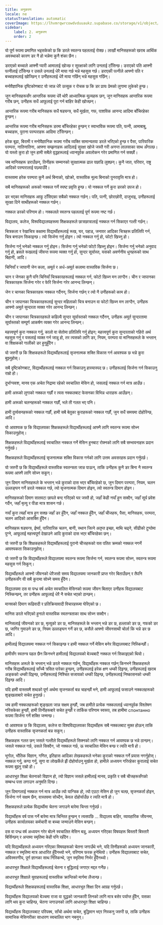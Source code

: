 ```yaml
---
title: अनुकरण
locale: ne
statusTranslation: automatic
coverImage: https://lhvmrqwrcowdvduuaukz.supabase.co/storage/v1/object/public/strapi-uploads/small_cover-educacion-fundamental.webp-2d51a7828a2b1309555be27f7e2a61a0.webp
sidebar:
    label: 2. अनुकरण
    order: 2
---
```

यो पूर्ण रूपमा प्रमाणित भइसकेको छ कि डरले स्वतन्त्र पहललाई रोक्छ। लाखौं मानिसहरूको खराब आर्थिक अवस्थाको कारण डर नै हो भन्नेमा कुनै शंका छैन।

डराएको बच्चाले आफ्नी प्यारी आमालाई खोज्छ र सुरक्षाको लागि उनलाई टाँसिन्छ। डराएको पति आफ्नी पत्नीलाई टाँसिन्छ र उसले उनलाई धेरै माया गर्छ भन्ने महसुस गर्छ। डराएकी पत्नीले आफ्नो पति र बच्चाहरूलाई खोज्छिन् र उनीहरूलाई धेरै माया गर्छिन् भन्ने महसुस गर्छिन्।

मनोवैज्ञानिक दृष्टिकोणबाट यो जान्न धेरै उत्सुक र रोचक छ कि डर प्रायः प्रेमको लुगामा लुकेको हुन्छ।

जुन मानिसहरूसँग आन्तरिक रूपमा धेरै थोरै आध्यात्मिक मूल्यहरू छन्, जुन मानिसहरू आन्तरिक रूपमा गरीब छन्, उनीहरू सधैं आफूलाई पूरा गर्न बाहिर केही खोज्छन्।

आन्तरिक रूपमा गरीब मानिसहरू सधैं षड्यन्त्र, सधैं मूर्खता, गफ, पाशविक आनन्द आदिमा बाँचिरहेका हुन्छन्।

आन्तरिक रूपमा गरीब मानिसहरू डरमा बाँचिरहेका हुन्छन् र स्वाभाविक रूपमा पति, पत्नी, आमाबाबु, बच्चाहरू, पुराना परम्पराहरू आदिमा टाँसिन्छन्।

हरेक बूढा, बिरामी र मनोवैज्ञानिक रूपमा गरीब व्यक्ति सामान्यतया डरले भरिएको हुन्छ र पैसा, पारिवारिक परम्परा, नातिनातिना, आफ्ना सम्झनाहरू आदिलाई सुरक्षा खोजे जस्तै गरी अनन्त लालसाका साथ अँगाल्छ। यो यस्तो कुरा हो जुन हामी सबैले वृद्धहरूलाई ध्यानपूर्वक अवलोकन गरेर प्रमाणित गर्न सक्छौं।

जब मानिसहरू डराउँछन्, तिनीहरू सम्मानको सुरक्षात्मक ढाल पछाडि लुक्छन्। कुनै जात, परिवार, राष्ट्र आदिको परम्परालाई पछ्याउँदै।

वास्तवमा हरेक परम्परा कुनै अर्थ बिनाको, खोक्रो, वास्तविक मूल्य बिनाको पुनरावृत्ति मात्र हो।

सबै मानिसहरूको अरूको नक्कल गर्ने स्पष्ट प्रवृत्ति हुन्छ। यो नक्कल गर्ने कुरा डरको उपज हो।

डर भएका मानिसहरू आफू टाँसिएका सबैको नक्कल गर्छन्। पति, पत्नी, छोराछोरी, दाजुभाइ, उनीहरूलाई सुरक्षा दिने साथीहरूको नक्कल गर्छन्।

नक्कल डरको परिणाम हो। नक्कलले स्वतन्त्र पहललाई पूर्ण रूपमा नष्ट गर्छ।

विद्यालय, कलेज, विश्वविद्यालयहरूमा शिक्षकहरूले छात्रछात्रालाई नक्कल गर्न सिकाएर गल्ती गर्छन्।

चित्रकला र रेखाचित्र कक्षामा विद्यार्थीहरूलाई रूख, घर, पहाड, जनावर आदिका चित्रहरू प्रतिलिपि गर्न, चित्र बनाउन सिकाइन्छ। त्यो सिर्जना गर्नु होइन। त्यो नक्कल गर्नु हो, फोटो खिच्नु हो।

सिर्जना गर्नु भनेको नक्कल गर्नु होइन। सिर्जना गर्नु भनेको फोटो खिच्नु होइन। सिर्जना गर्नु भनेको अनुवाद गर्नु हो, ब्रसले रूखलाई जीवन्त रूपमा व्यक्त गर्नु हो, सुन्दर सूर्यास्त, यसको अवर्णनीय धुनहरूको साथ बिहानी, आदि।

चिनियाँ र जापानी जेन कला, अमूर्त र अर्ध-अमूर्त कलामा वास्तविक सिर्जना छ।

चान र जेनका कुनै पनि चिनियाँ चित्रकारहरूलाई नक्कल गर्न, फोटो खिच्न मन लाग्दैन। चीन र जापानका चित्रकारहरू सिर्जना गरेर र फेरि सिर्जना गरेर आनन्द लिन्छन्।

जेन र चानका चित्रकारहरू नक्कल गर्दैनन्, सिर्जना गर्छन् र त्यो नै उनीहरूको काम हो।

चीन र जापानका चित्रकारहरूलाई सुन्दर महिलाको चित्र बनाउन वा फोटो खिच्न मन लाग्दैन, उनीहरू आफ्नो अमूर्त सुन्दरता व्यक्त गरेर आनन्द लिन्छन्।

चीन र जापानका चित्रकारहरूले कहिल्यै सुन्दर सूर्यास्तको नक्कल गर्दैनन्, उनीहरू अमूर्त सुन्दरतामा सूर्यास्तको सम्पूर्ण आकर्षण व्यक्त गरेर आनन्द लिन्छन्।

महत्त्वपूर्ण कुरा नक्कल गर्नु, कालो वा सेतोमा प्रतिलिपि गर्नु होइन; महत्त्वपूर्ण कुरा सुन्दरताको गहिरो अर्थ महसुस गर्नु र यसलाई व्यक्त गर्न जान्नु हो, तर त्यसको लागि डर, नियम, परम्परा वा मानिसहरूले के भन्लान् वा शिक्षकको गालीको डर हुनुहुँदैन।

यो जरुरी छ कि शिक्षकहरूले विद्यार्थीहरूलाई सृजनात्मक शक्ति विकास गर्न आवश्यक छ भन्ने कुरा बुझ्नुहोस्।

सबै दृष्टिकोणबाट, विद्यार्थीहरूलाई नक्कल गर्न सिकाउनु हास्यास्पद छ। उनीहरूलाई सिर्जना गर्न सिकाउनु राम्रो हो।

दुर्भाग्यवश, मानव एक अचेत निद्रामा रहेको स्वचालित मेसिन हो, जसलाई नक्कल गर्न मात्र आउँछ।

हामी अरूको लुगाको नक्कल गर्छौं र त्यस नक्कलबाट फेसनका विभिन्न धाराहरू आउँछन्।

हामी अरूको चलनहरूको नक्कल गर्छौं, भले ती गलत भए पनि।

हामी दुर्व्यसनहरूको नक्कल गर्छौं, हामी सबै बेतुका कुराहरूको नक्कल गर्छौं, जुन सधैं समयमा दोहोरिन्छ, आदि।

यो आवश्यक छ कि विद्यालयका शिक्षकहरूले विद्यार्थीहरूलाई आफ्नै लागि स्वतन्त्र रूपमा सोच्न सिकाउनुहोस्।

शिक्षकहरूले विद्यार्थीहरूलाई स्वचालित नक्कल गर्ने मेसिन हुनबाट रोक्नको लागि सबै सम्भावनाहरू प्रदान गर्नुपर्छ।

शिक्षकहरूले विद्यार्थीहरूलाई सृजनात्मक शक्ति विकास गर्नको लागि उत्तम अवसरहरू प्रदान गर्नुपर्छ।

यो जरुरी छ कि विद्यार्थीहरूले वास्तविक स्वतन्त्रता जान्न पाऊन्, ताकि उनीहरू कुनै डर बिना नै स्वतन्त्र रूपमा आफ्नै लागि सोच्न सकून्।

जुन दिमाग मानिसहरूले के भन्लान् भन्ने कुराको दास भएर बाँचिरहेको छ, जुन दिमाग परम्परा, नियम, चलन उल्लङ्घन गर्ने डरले नक्कल गर्छ, त्यो सृजनात्मक दिमाग होइन, त्यो स्वतन्त्र दिमाग होइन।

मानिसहरूको दिमाग सातवटा छापले बन्द गरिएको घर जस्तै हो, जहाँ केही नयाँ हुन सक्दैन, जहाँ सूर्य प्रवेश गर्दैन, जहाँ मृत्यु र पीडा मात्र शासन गर्छ।

नयाँ कुरा त्यहाँ मात्र हुन सक्छ जहाँ डर हुँदैन, जहाँ नक्कल हुँदैन, जहाँ चीजहरू, पैसा, मानिसहरू, परम्परा, चलन आदिको आसक्ति हुँदैन।

मानिसहरू षड्यन्त्र, ईर्ष्या, पारिवारिक चलन, बानी, स्थान जित्ने अतृप्त इच्छा, माथि चढ्ने, सीढीको टुप्पोमा पुग्ने, आफूलाई महत्त्वपूर्ण देखाउने आदि कुराको दास भएर बाँचिरहेका छन्।

यो जरुरी छ कि शिक्षकहरूले विद्यार्थीहरूलाई पुरानो चीजहरूको यस पतित क्रमको नक्कल नगर्ने आवश्यकता सिकाउनुहोस्।

यो जरुरी छ कि विद्यार्थीहरूले विद्यालयमा स्वतन्त्र रूपमा सिर्जना गर्न, स्वतन्त्र रूपमा सोच्न, स्वतन्त्र रूपमा महसुस गर्न सिकून्।

विद्यार्थीहरूले आफ्नो जीवनको धेरैजसो समय विद्यालयमा जानकारी प्राप्त गरेर बिताउँछन् र तैपनि उनीहरूसँग यी सबै कुरामा सोच्ने समय हुँदैन।

विद्यालयमा दस वा पन्ध्र वर्ष अचेत स्वचालित मेसिनको रूपमा जीवन बिताएर उनीहरू विद्यालयबाट निस्किन्छन्, तर उनीहरू आफूलाई धेरै नै सचेत भएको ठान्छन्।

मानवको दिमाग रूढिवादी र प्रतिक्रियावादी विचारहरूमा घेरिएको छ।

मानिस डरले भरिएको हुनाले वास्तविक स्वतन्त्रताका साथ सोच्न सक्दैन।

मानिसलाई जीवनको डर छ, मृत्युको डर छ, मानिसहरूले के भन्लान् भन्ने डर छ, हल्लाको डर छ, गफको डर छ, जागिर गुमाउने डर छ, नियम उल्लङ्घन गर्ने डर छ, कसैले आफ्नो जीवनसाथी चोर्ला कि भन्ने डर छ आदि।

हामीलाई विद्यालयमा नक्कल गर्न सिकाइन्छ र हामी नक्कल गर्ने मेसिन बनेर विद्यालयबाट निस्किन्छौं।

हामीसँग स्वतन्त्र पहल छैन किनभने हामीलाई विद्यालयको बेञ्चबाटै नक्कल गर्न सिकाइएको थियो।

मानिसहरू अरूले के भन्लान् भन्ने डरले नक्कल गर्छन्, विद्यार्थीहरू नक्कल गर्छन् किनभने शिक्षकहरूले गरीब विद्यार्थीहरूलाई साँच्चै त्रसित पारेका हुन्छन्, उनीहरूलाई हरेक क्षण धम्की दिइन्छ, उनीहरूलाई खराब अङ्कको धम्की दिइन्छ, उनीहरूलाई निश्चित सजायको धम्की दिइन्छ, उनीहरूलाई निष्कासनको धम्की दिइन्छ आदि।

यदि हामी वास्तवमै शब्दको पूर्ण अर्थमा सृजनकर्ता बन्न चाहन्छौं भने, हामी आफूलाई फसाउने नक्कलहरूको शृङ्खलाबारे सचेत हुनुपर्छ।

जब हामी नक्कलहरूको शृङ्खला जान्न सक्षम हुन्छौं, जब हामीले प्रत्येक नक्कललाई ध्यानपूर्वक विश्लेषण गरिसकेका हुन्छौं, हामी तिनीहरूबारे सचेत हुन्छौं र तार्किक परिणाम स्वरूप, तब हामीमा спонтанно रूपमा सिर्जना गर्ने शक्ति जन्मन्छ।

यो आवश्यक छ कि विद्यालय, कलेज वा विश्वविद्यालयका विद्यार्थीहरू सबै नक्कलबाट मुक्त होऊन् ताकि उनीहरू वास्तविक सृजनकर्ता बन्न सकून्।

शिक्षकहरू गलत छन् जसले गल्तीले विद्यार्थीहरूले सिक्नको लागि नक्कल गर्न आवश्यक छ भन्ने ठान्छन्। जसले नक्कल गर्छ, उसले सिक्दैन, जो नक्कल गर्छ, ऊ स्वचालित मेसिन बन्छ र त्यति मात्रै हो।

भूगोल, भौतिक विज्ञान, गणित, इतिहास आदिका लेखकहरूले भनेका कुराको नक्कल गर्ने प्रयास नगर्नुहोस्। नक्कल गर्नु, कण्ठ गर्नु, सुगा वा लोखर्केले झैं दोहोर्याउनु मूर्खता हो, हामीले अध्ययन गरिरहेका कुरालाई सचेत रूपमा बुझ्नु राम्रो हो।

आधारभूत शिक्षा चेतनाको विज्ञान हो, त्यो विज्ञान जसले हामीलाई मानव, प्रकृति र सबै चीजहरूसँगको सम्बन्ध पत्ता लगाउन अनुमति दिन्छ।

जुन दिमागलाई नक्कल गर्न मात्र आउँछ त्यो यान्त्रिक हो, त्यो एउटा मेसिन हो जुन चल्छ, सृजनकर्ता होइन, सिर्जना गर्न सक्षम छैन, वास्तवमा सोच्दैन, केवल दोहोर्याउँछ र त्यति मात्रै हो।

शिक्षकहरूले प्रत्येक विद्यार्थीमा चेतना जगाउने बारेमा चिन्ता गर्नुपर्छ।

विद्यार्थीहरू वर्ष पास गर्ने बारेमा मात्र चिन्तित हुन्छन् र त्यसपछि ... विद्यालय बाहिर, व्यावहारिक जीवनमा, उनीहरू कार्यालयका कर्मचारी वा बच्चा जन्माउने मेसिन बन्छन्।

दस वा पन्ध्र वर्ष अध्ययन गरेर बोल्ने स्वचालित मेसिन बन्नु, अध्ययन गरिएका विषयहरू बिस्तारै बिस्तारै बिर्सिन्छन् र अन्तमा स्मृतिमा केही पनि रहँदैन।

यदि विद्यार्थीहरूले अध्ययन गरिएका विषयहरूको चेतना जगाउँथे भने, यदि तिनीहरूको अध्ययन जानकारी, नक्कल र स्मृतिमा मात्र आधारित हुँदैनथ्यो भने, परिणाम फरक हुनेथियो। उनीहरू विद्यालयबाट सचेत, अविस्मरणीय, पूर्ण ज्ञानका साथ निस्किन्थे, जुन स्मृतिमा निर्भर हुँदैनथ्यो।

आधारभूत शिक्षाले विद्यार्थीहरूलाई चेतना र बुद्धिलाई जगाएर मद्दत गर्नेछ।

आधारभूत शिक्षाले युवाहरूलाई वास्तविक क्रान्तिको मार्गमा लैजान्छ।

विद्यार्थीहरूले शिक्षकहरूलाई वास्तविक शिक्षा, आधारभूत शिक्षा दिन आग्रह गर्नुपर्छ।

विद्यार्थीहरू विद्यालयको बेञ्चमा राजा वा युद्धको जानकारी लिनको लागि मात्र बसेर पर्याप्त हुँदैन, यसका लागि थप कुरा चाहिन्छ, चेतना जगाउनको लागि आधारभूत शिक्षा चाहिन्छ।

विद्यार्थीहरू विद्यालयबाट परिपक्व, साँचो अर्थमा सचेत, बुद्धिमान भएर निस्कनु जरुरी छ, ताकि उनीहरू सामाजिक मेसिनरीका साधारण स्वचालित भाग नबनुन्।

